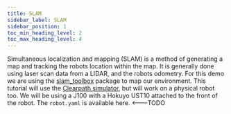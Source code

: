 ```yaml
---
title: SLAM
sidebar_label: SLAM
sidebar_position: 1
toc_min_heading_level: 2
toc_max_heading_level: 4
---
```


Simultaneous localization and mapping (SLAM) is a method of generating a map and tracking the robots location within the map. It is generally done using
laser scan data from a LIDAR, and the robots odometry. For this demo we are using the [slam_toolbox](https://github.com/SteveMacenski/slam_toolbox) package to map our environment. This tutorial will use the [Clearpath simulator](../simulator/overview), but will work on a physical robot too. We will be using a J100 with a Hokuyo UST10 attached to the front of the robot. The `robot.yaml` is available here. <---TODO



